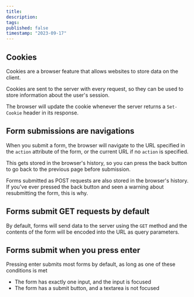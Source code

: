 ```yaml
---
title:
description:
tags:
published: false
timestamp: "2023-09-17"
---
```


## Cookies

Cookies are a browser feature that allows websites to store data on the client.

Cookies are sent to the server with every request, so they can be used to store information about the user's session.

The browser will update the cookie whenever the server returns a `Set-Cookie` header in its response.

## Form submissions are navigations

When you submit a form, the browser will navigate to the URL specified in the `action` attribute of the form, or the current URL if no `action` is specified.

This gets stored in the browser's history, so you can press the back button to go back to the previous page before submission.

Forms submitted as POST requests are also stored in the browser's history. If you've ever pressed the back button and seen a warning about resubmitting the form, this is why.

## Forms submit GET requests by default

By default, forms will send data to the server using the `GET` method and the contents of the form will be encoded into the URL as query parameters.

## Forms submit when you press enter

Pressing enter submits most forms by default, as long as one of these conditions is met

- The form has exactly one input, and the input is focused
- The form has a submit button, and a textarea is not focused
